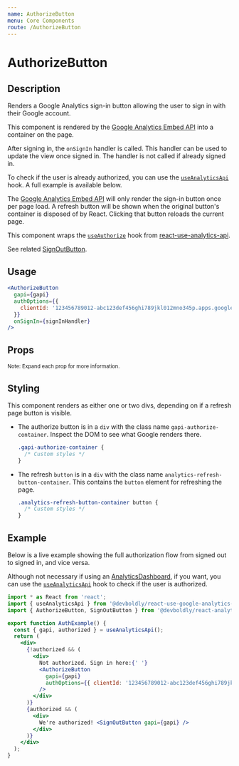 ```yaml
---
name: AuthorizeButton
menu: Core Components
route: /AuthorizeButton
---
```



<GoogleAnalytics trackingId={TRACKING_ID} />

<h1>AuthorizeButton</h1>

## Description

Renders a Google Analytics sign-in button allowing the user to sign in with their Google account.

This component is rendered by the [Google Analytics Embed API](https://react-use-analytics-api.netlify.app/) into a container on the page.

After signing in, the `onSignIn` handler is called. This handler can be used to update the view once signed in. The handler is not called if already signed in. 

To check if the user is already authorized, you can use the [`useAnalyticsApi`](https://react-use-analytics-api.netlify.app/useAnalyticsApi) hook. A full example is available below.

The [Google Analytics Embed API](https://react-use-analytics-api.netlify.app/) will only render the sign-in button once per page load. A refresh button will be shown when the original button's container is disposed of by React. Clicking that button reloads the current page.

This component wraps the [`useAuthorize`](https://react-use-analytics-api.netlify.app/useAuthorize) hook from [react-use-analytics-api](https://react-use-analytics-api.netlify.com/).

See related [SignOutButton](/SignOutButton).

## Usage

```jsx
<AuthorizeButton
  gapi={gapi}
  authOptions={{
    clientId: '123456789012-abc123def456ghi789jkl012mno345p.apps.googleusercontent.com',
  }}
  onSignIn={signInHandler}
/>
```

## Props

<Props of={AuthorizeButton} />

<small>Note: Expand each prop for more information.</small>

## Styling

This component renders as either one or two divs, depending on if a refresh page button is visible.

- The authorize button is in a `div` with the class name `gapi-authorize-container`. Inspect the DOM to see what Google renders there.

  ```css
  .gapi-authorize-container {
    /* Custom styles */
  }
  ```

- The refresh `button` is in a `div` with the class name `analytics-refresh-button-container`. This contains the `button` element for refreshing the page.

  ```css
  .analytics-refresh-button-container button {
    /* Custom styles */
  }
  ```

## Example

Below is a live example showing the full authorization flow from signed out to signed in, and vice versa. 

Although not necessary if using an [AnalyticsDashboard](/AnalyticsDashboard), if you want, you can use the [`useAnalyticsApi`](https://react-use-analytics-api.netlify.app/useAnalyticsApi) hook to check if the user is authorized.

<div style={{ border: 'solid 2px #67788a', padding: '20px' }}>
  <AuthExample />
</div>

```jsx
import * as React from 'react';
import { useAnalyticsApi } from '@devboldly/react-use-google-analytics-embed-api';
import { AuthorizeButton, SignOutButton } from '@devboldly/react-analytics-charts';

export function AuthExample() {
  const { gapi, authorized } = useAnalyticsApi();
  return (
    <div>
      {!authorized && (
        <div>
          Not authorized. Sign in here:{' '}
          <AuthorizeButton
            gapi={gapi}
            authOptions={{ clientId: '123456789012-abc123def456ghi789jkl012mno345p.apps.googleusercontent.com' }}
          />
        </div>
      )}
      {authorized && (
        <div>
          We're authorized! <SignOutButton gapi={gapi} />
        </div>
      )}
    </div>
  );
}
```

<CreatedBy author="DevBoldly" url="https://devboldly.com/" emoji="🍺" emojiLabel="Beer"/>